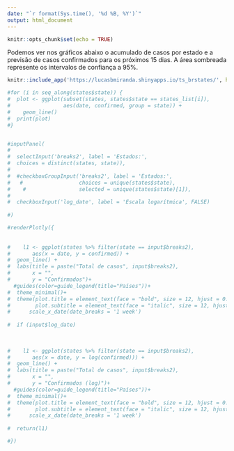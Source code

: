 ```yaml
---
date: "`r format(Sys.time(), '%d %B, %Y')`"
output: html_document
---
```


```r
knitr::opts_chunk$set(echo = TRUE)
```

Podemos ver nos gráficos abaixo o acumulado de casos por estado e a previsão de casos confirmados para os próximos 15 dias. A área sombreada represente os intervalos de confiança a 95%.

```r
knitr::include_app('https://lucasbmiranda.shinyapps.io/ts_brstates/', height = '700px')

#for (i in seq_along(states$state)) {
#  plot <- ggplot(subset(states, states$state == states_list[i]),
#                 aes(date, confirmed, group = state)) +
#    geom_line()
#  print(plot)
#}


#inputPanel(
#
#  selectInput('breaks2', label = 'Estados:',
#  choices = distinct(states, state)),
#  
#  #checkboxGroupInput('breaks2', label = 'Estados:', 
#   #                  choices = unique(states$state), 
#    #                 selected = unique(states$state)[1]),
#  
#  checkboxInput('log_date', label = 'Escala logarítmica', FALSE)
  
#)

#renderPlotly({
 
   
#    l1 <- ggplot(states %>% filter(state == input$breaks2), 
#       aes(x = date, y = confirmed)) +
#  geom_line() +
#  labs(title = paste("Total de casos", input$breaks2),
#       x = "", 
#       y = "Confirmados")+
  #guides(color=guide_legend(title="Países"))+
#  theme_minimal()+
#  theme(plot.title = element_text(face = "bold", size = 12, hjust = 0.5),
#        plot.subtitle = element_text(face = "italic", size = 12, hjust = 0.5)) +
#      scale_x_date(date_breaks = '1 week')
  
#  if (input$log_date)
    
     
   
#    l1 <- ggplot(states %>% filter(state == input$breaks2), 
#       aes(x = date, y = log(confirmed))) +
#  geom_line() +
#  labs(title = paste("Total de casos", input$breaks2),
#       x = "", 
#       y = "Confirmados (log)")+
  #guides(color=guide_legend(title="Países"))+
#  theme_minimal()+
#  theme(plot.title = element_text(face = "bold", size = 12, hjust = 0.5),
#        plot.subtitle = element_text(face = "italic", size = 12, hjust = 0.5)) +
#      scale_x_date(date_breaks = '1 week')
  
#  return(l1)

#})
```

